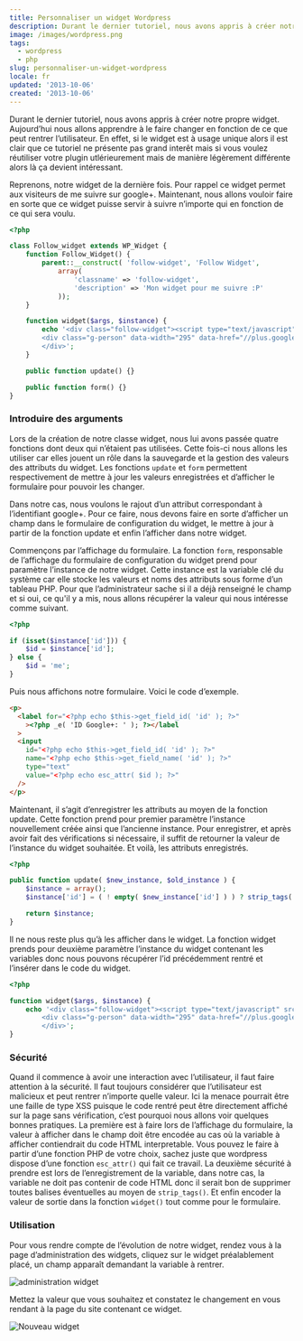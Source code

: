 ```yaml
---
title: Personnaliser un widget Wordpress
description: Durant le dernier tutoriel, nous avons appris à créer notre propre widget. Aujourd’hui nous allons apprendre à le faire changer en fonction de ce que peut rentrer l’utilisateur. En effet, si le widget est à usage unique alors il est clair que ce tutoriel ne présente pas grand interêt mais si vous voulez réutiliser votre plugin utlérieurement mais de manière légèrement différente alors là ça devient intéressant.
image: /images/wordpress.png
tags:
  - wordpress
  - php
slug: personnaliser-un-widget-wordpress
locale: fr
updated: '2013-10-06'
created: '2013-10-06'
---
```


Durant le dernier tutoriel, nous avons appris à créer notre propre widget. Aujourd’hui nous allons apprendre à le faire changer en fonction de ce que peut rentrer l’utilisateur. En effet, si le widget est à usage unique alors il est clair que ce tutoriel ne présente pas grand interêt mais si vous voulez réutiliser votre plugin utlérieurement mais de manière légèrement différente alors là ça devient intéressant.

Reprenons, notre widget de la dernière fois. Pour rappel ce widget permet aux visiteurs de me suivre sur google+. Maintenant, nous allons vouloir faire en sorte que ce widget puisse servir à suivre n’importe qui en fonction de ce qui sera voulu.

```php
<?php

class Follow_widget extends WP_Widget {
    function Follow_Widget() {
        parent::__construct( 'follow-widget', 'Follow Widget',
            array(
                'classname' => 'follow-widget',
                'description' => 'Mon widget pour me suivre :P'
            ));
    }

    function widget($args, $instance) {
        echo '<div class="follow-widget"><script type="text/javascript" src="https://apis.google.com/js/plusone.js"></script>
        <div class="g-person" data-width="295" data-href="//plus.google.com/116179883294469011493" data-theme="dark" data-layout="landscape" data-rel="author"></div>
        </div>';
    }

    public function update() {}

    public function form() {}
}

```

### Introduire des arguments

Lors de la création de notre classe widget, nous lui avons passée quatre fonctions dont deux qui n’étaient pas utilisées. Cette fois-ci nous allons les utiliser car elles jouent un rôle dans la sauvegarde et la gestion des valeurs des attributs du widget. Les fonctions `update` et `form` permettent respectivement de mettre à jour les valeurs enregistrées et d’afficher le formulaire pour pouvoir les changer.

Dans notre cas, nous voulons le rajout d’un attribut correspondant à l’identifiant google+. Pour ce faire, nous devons faire en sorte d’afficher un champ dans le formulaire de configuration du widget, le mettre à jour à partir de la fonction update et enfin l’afficher dans notre widget.

Commençons par l’affichage du formulaire. La fonction `form`, responsable de l’affichage du formulaire de configuration du widget prend pour paramètre l’instance de notre widget. Cette instance est la variable clé du système car elle stocke les valeurs et noms des attributs sous forme d’un tableau PHP. Pour que l’administrateur sache si il a déjà renseigné le champ et si oui, ce qu'il y a mis, nous allons récupérer la valeur qui nous intéresse comme suivant.

```php
<?php

if (isset($instance['id'])) {
    $id = $instance['id'];
} else {
    $id = 'me';
}

```

Puis nous affichons notre formulaire. Voici le code d’exemple.

```html
<p>
  <label for="<?php echo $this->get_field_id( 'id' ); ?>"
    ><?php _e( 'ID Google+: ' ); ?></label
  >
  <input
    id="<?php echo $this->get_field_id( 'id' ); ?>"
    name="<?php echo $this->get_field_name( 'id' ); ?>"
    type="text"
    value="<?php echo esc_attr( $id ); ?>"
  />
</p>
```

Maintenant, il s’agit d’enregistrer les attributs au moyen de la fonction update. Cette fonction prend pour premier paramètre l’instance nouvellement créée ainsi que l’ancienne instance. Pour enregistrer, et après avoir fait des vérifications si nécessaire, il suffit de retourner la valeur de l’instance du widget souhaitée. Et voilà, les attributs enregistrés.

```php
<?php

public function update( $new_instance, $old_instance ) {
    $instance = array();
    $instance['id'] = ( ! empty( $new_instance['id'] ) ) ? strip_tags( $new_instance['id'] ) : '';

    return $instance;
}

```

Il ne nous reste plus qu’à les afficher dans le widget. La fonction widget prends pour deuxième paramètre l’instance du widget contenant les variables donc nous pouvons récupérer l’id précédemment rentré et l’insérer dans le code du widget.

```php
<?php

function widget($args, $instance) {
    echo '<div class="follow-widget"><script type="text/javascript" src="https://apis.google.com/js/plusone.js"></script>
        <div class="g-person" data-width="295" data-href="//plus.google.com/' . esc_attr( $instance['id'] ) . '" data-theme="dark" data-layout="landscape" data-rel="author"></div>
        </div>';
}

```

### Sécurité

Quand il commence à avoir une interaction avec l’utilisateur, il faut faire attention à la sécurité. Il faut toujours considérer que l’utilisateur est malicieux et peut rentrer n’importe quelle valeur. Ici la menace pourrait être une faille de type XSS puisque le code rentré peut être directement affiché sur la page sans vérification, c’est pourquoi nous allons voir quelques bonnes pratiques. La première est à faire lors de l’affichage du formulaire, la valeur à afficher dans le champ doit être encodée au cas où la variable à afficher contiendrait du code HTML interpretable. Vous pouvez le faire à partir d’une fonction PHP de votre choix, sachez juste que wordpress dispose d’une fonction `esc_attr()` qui fait ce travail. La deuxième sécurité à prendre est lors de l’enregistrement de la variable, dans notre cas, la variable ne doit pas contenir de code HTML donc il serait bon de supprimer toutes balises éventuelles au moyen de `strip_tags()`. Et enfin encoder la valeur de sortie dans la fonction `widget()` tout comme pour le formulaire.

### Utilisation

Pour vous rendre compte de l’évolution de notre widget, rendez vous à la page d’administration des widgets, cliquez sur le widget préalablement placé, un champ apparaît demandant la variable à rentrer.

![administration widget](/images/widget3.jpg)

Mettez la valeur que vous souhaitez et constatez le changement en vous rendant à la page du site contenant ce widget.

![Nouveau widget](/images/widget4.jpg)
